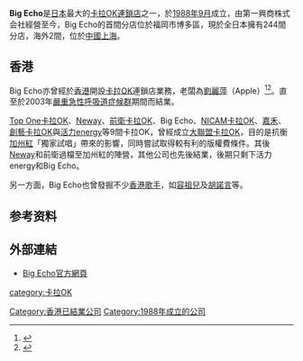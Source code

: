 '''Big Echo'''是[[日本|日本]]最大的[[卡拉OK|卡拉OK]][[連鎖店|連鎖店]]之一，於[[1988年9月|1988年9月]]成立，由第一興商株式会社經營至今，Big Echo的首間分店位於福岡市博多區，現於全日本擁有244間分店，海外2間，位於[[中國|中國]][[上海|上海]]。

== 香港 ==
Big Echo亦曾經於[[香港|香港]]開設[[卡拉OK|卡拉OK]]連鎖店業務，老闆為[[劉麗萍|劉麗萍]]（Apple）<ref>{{Cite web|title=RTHK-香港故事(第19輯)09-愛唱．遊-2012-4-16|url=http://www.youtube.com/watch?v=l292M2FLsZ0|accessdate=2013-01-03|archive-url=https://web.archive.org/web/20140529140749/http://www.youtube.com/watch?v=l292M2FLsZ0|archive-date=2014-05-29|dead-url=no}}</ref><ref>{{Cite web|title=「香港卡拉OK之母」1986年首引進卡拉OK月賺2千萬到一鋪清 一首《越吻越傷心》搶生意 細數Neway恩怨情仇：「曾被背叛抄襲」#專題|url=https://www.youtube.com/watch?v=nj7qELZ19PU|author=果籽 Apple Daily（香港）|date=2021-06-06|format=錄像片段|access-date=2021-06-09|archive-date=2021-06-09|archive-url=https://web.archive.org/web/20210609081632/https://www.youtube.com/watch?v=nj7qELZ19PU|dead-url=no}}</ref>。直至於2003年[[嚴重急性呼吸道症候群|嚴重急性呼吸道症候群]]期間而結業。

[[Top_One卡拉OK|Top One卡拉OK]]、[[Neway|Neway]]、[[前衛卡拉OK|前衛卡拉OK]]、Big Echo、[[NICAM卡拉OK|NICAM卡拉OK]]、[[嘉禾|嘉禾]]、[[創藝卡拉OK|創藝卡拉OK]]與[[活力energy|活力energy]]等9間卡拉OK，曾經成立[[大聯盟卡拉OK|大聯盟卡拉OK]]，目的是抗衡[[加州紅|加州紅]]「獨家試唱」帶來的影響，同時嘗試取得較有利的版權費條件。其後[[Neway|Neway]]和前衛過檔至加州紅的陣營，其他公司也先後結業，後期只剩下活力energy和Big Echo。

另一方面，Big Echo也曾發掘不少[[香港歌手|香港歌手]]，如[[容祖兒|容祖兒]]及[[胡諾言|胡諾言]]等。

==参考资料==
{{Reflist}}

== 外部連結 ==
*[http://www.clubdam.com/be Big Echo官方網頁]{{Wayback|url=http://www.clubdam.com/be |date=20100304044729 }}

{{HK-company-stub}}

[[Category:香港已結業公司|Category:香港已結業公司]]
[[category:卡拉OK|category:卡拉OK]]
[[Category:1988年成立的公司|Category:1988年成立的公司]]